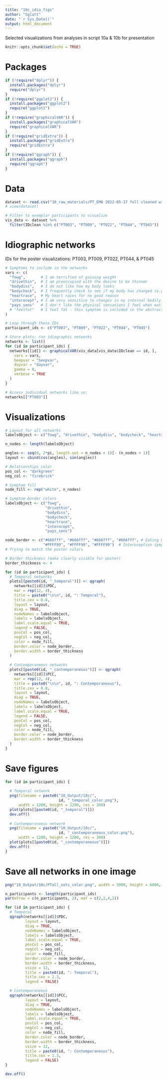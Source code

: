 ```yaml
---
title: "10c_idio_figs"
author: "Sglatt"
date: "`r Sys.Date()`"
output: html_document
---
```


Selected visualizations from analyses in script 10a & 10b for presentation 

```r
knitr::opts_chunk$set(echo = TRUE)
```

# Packages
```r
if (!require("dplyr")) {
  install.packages("dplyr")
  require("dplyr")
}
if (!require("ggplot2")) {
  install.packages("ggplot2")
  require("ggplot2")
}
if (!require("graphicalVAR")) {
  install.packages("graphicalVAR")
  require("graphicalVAR")
}
if (!require("gridExtra")) {
  install.packages("gridExtra")
  require("gridExtra")
}
if (!require("qgraph")) {
  install.packages("qgraph")
  require("qgraph")
}
```

# Data
```r
dataset <- read.csv("10_raw_materials/PT_EMA 2022-05-17 full cleaned with controls without _F.csv")
# view(dataset)

# Filter to exemplar participants to visualize
vis_data <- dataset %>%
  filter(IDclean %in% c("PT003", "PT009", "PT022", "PT044", "PT045"))
```

# Idiographic networks 
IDs for the poster visualizations: PT003, PT009, PT022, PT044, & PT045
```r
# Symptoms to include in the networks
vars <- c(
  "fowg",       # I am terrified of gaining weight
  "drivethin",  # I am preoccupied with the desire to be thinner
  "bodydiss",   # I do not like how my body looks
  "bodycheck",  # I frequently check to see if my body has changed (e.g., by pinching)
  "heartrace",  # My heart races for no good reason
  "interocept", # I am very sensitive to changes in my internal bodily sensations
  "pays_sens"   # I don't like the physical sensations I feel when eating
  # "feelfat"   # I feel fat - this symptom is included in the abstract, but do not include because everyone before 57 did not fill this item out/wasn't administered
)

# Loop through these IDs 
participant_ids <- c("PT003", "PT009", "PT022", "PT044", "PT045")

# Store plots; run idiographic networks
networks <- list()
for (id in participant_ids) {
  networks[[id]] <- graphicalVAR(vis_data[vis_data$IDclean == id, ],
    vars = vars,
    beepvar = "beepvar",
    dayvar = "dayvar",
    gamma = 0,
    verbose = TRUE
  )
}

# Access individual networks like so:
networks[["PT003"]]
```

# Visualizations
```r
# Layout for all networks
labelsObject <- c("fowg", "drivethin", "bodydiss", "bodycheck", "heartrace", "interocept", "pays_sens")

n_nodes <- length(labelsObject)

angles <- seq(0, 2*pi, length.out = n_nodes + 1)[- (n_nodes + 1)]
layout <- cbind(cos(angles), sin(angles))

# Relationships color
pos_col <- "darkgreen"
neg_col <- "firebrick"

# Symptom fill 
node_fill <- rep("white", n_nodes)

# Symptom border colors
labelsObject <- c("fowg", 
                  "drivethin",
                  "bodydiss",
                  "bodycheck", 
                  "heartrace", 
                  "interocept",
                  "pays_sens")

node_border <- c("#666fff", "#666fff", "#666fff", "#666fff", # Eating Disorder symptoms 
                 "#FFFF99", "#FFFF99", "#FFFF99")  # Interoception symptoms 
# Trying to match the poster colors

# Border thickness (make clearly visible for poster)
border_thickness <- 4 

for (id in participant_ids) {
  # Temporal networks
  plots[[paste0(id, "_temporal")]] <- qgraph(
    networks[[id]]$PDC,
    mar = rep(12, 4),
    title = paste0("\n\n", id, ": Temporal"),
    title.cex = 0.8,
    layout = layout,
    diag = TRUE,
    nodeNames = labelsObject,
    labels = labelsObject,
    label.scale.equal = TRUE,
    legend = FALSE,
    posCol = pos_col,
    negCol = neg_col,
    color = node_fill,         
    border.color = node_border, 
    border.width = border_thickness 
  )
  
  # Contemporaneous networks
  plots[[paste0(id, "_contemporaneous")]] <- qgraph(
    networks[[id]]$PCC,
    mar = rep(12, 4),
    title = paste0("\n\n", id, ": Contemporaneous"),
    title.cex = 0.8,
    layout = layout,
    diag = TRUE,
    nodeNames = labelsObject,
    labels = labelsObject,
    label.scale.equal = TRUE,
    legend = FALSE,
    posCol = pos_col,
    negCol = neg_col,
    color = node_fill,
    border.color = node_border,
    border.width = border_thickness
  )
}
```

# Save figures
```r
for (id in participant_ids) {
  
  # Temporal network
  png(filename = paste0("10_Output/10c/",
                        id, "_temporal_color.png"),
      width = 1200, height = 1200, res = 300)
  plot(plots[[paste0(id, "_temporal")]])
  dev.off()
  
  # Contemporaneous network
  png(filename = paste0("10_Output/10c/",
                        id, "_contemporaneous_color.png"),
      width = 1200, height = 1200, res = 300)
  plot(plots[[paste0(id, "_contemporaneous")]])
  dev.off()
}
```

# Save all networks in one image
```r
png("10_Output/10c/PTall_nets_color.png", width = 5000, height = 6000, res = 300)

n_participants <- length(participant_ids)
par(mfrow = c(n_participants, 2), mar = c(2,2,4,2))  

for (id in participant_ids) {
  # Temporal
  qgraph(networks[[id]]$PDC,
         layout = layout,
         diag = TRUE,
         nodeNames = labelsObject,
         labels = labelsObject,
         label.scale.equal = TRUE,
         posCol = pos_col,
         negCol = neg_col,
         color = node_fill,
         border.color = node_border,
         border.width = border_thickness,
         vsize = 12,        
         title = paste0(id, ": Temporal"),
         title.cex = 1.3,
         legend = FALSE)   

  # Contemporaneous
  qgraph(networks[[id]]$PCC,
         layout = layout,
         diag = TRUE,
         nodeNames = labelsObject,
         labels = labelsObject,
         label.scale.equal = TRUE,
         posCol = pos_col,
         negCol = neg_col,
         color = node_fill,
         border.color = node_border,
         border.width = border_thickness,
         vsize = 12,
         title = paste0(id, ": Contemporaneous"),
         title.cex = 1.3,
         legend = FALSE)
}

dev.off()
```

